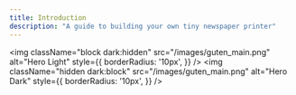 ```yaml
---
title: Introduction
description: "A guide to building your own tiny newspaper printer"
---
```


<img
  className="block dark:hidden"
  src="/images/guten_main.png"
  alt="Hero Light"
  style={{
    borderRadius: '10px',
  }}
/>
<img
  className="hidden dark:block"
  src="/images/guten_main.png"
  alt="Hero Dark"
  style={{
    borderRadius: '10px',
  }}
/>
